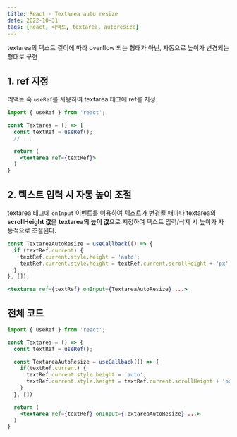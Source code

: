 ```yaml
---
title: React - Textarea auto resize
date: 2022-10-31
tags: [React, 리액트, textarea, autoresize]
---
```


textarea의 텍스트 길이에 따라 overflow 되는 형태가 아닌, 자동으로 높이가 변경되는 형태로 구현

## 1. ref 지정

리액트 훅 `useRef`를 사용하여 textarea 태그에 ref를 지정

```jsx
import { useRef } from 'react';

const Textarea = () => {
  const textRef = useRef();
  // ...

  return (
    <textarea ref={textRef}>
  )
}
```

## 2. 텍스트 입력 시 자동 높이 조절

textarea 태그에 `onInput` 이벤트를 이용하여 텍스트가 변경될 때마다 textarea의 **scrollHeight 값**을 **textarea의 높이 값**으로 지정하여 텍스트 입력/삭제 시 높이가 자동적으로 조절된다.

```jsx
const TextareaAutoResize = useCallback(() => {
  if (textRef.current) {
    textRef.current.style.height = 'auto';
    textRef.current.style.height = textRef.current.scrollHeight + 'px';
  }
}, []);
```

```jsx
<textarea ref={textRef} onInput={TextareaAutoResize} ...>
```

## 전체 코드

```jsx
import { useRef } from 'react';

const Textarea = () => {
  const textRef = useRef();

  const TextareaAutoResize = useCallback(() => {
    if(textRef.current) {
      textRef.current.style.height = 'auto';
      textRef.current.style.height = textRef.current.scrollHeight + 'px';
    }
  }, [])

  return (
    <textarea ref={textRef} onInput={TextareaAutoResize} ...>
  )
}
```
